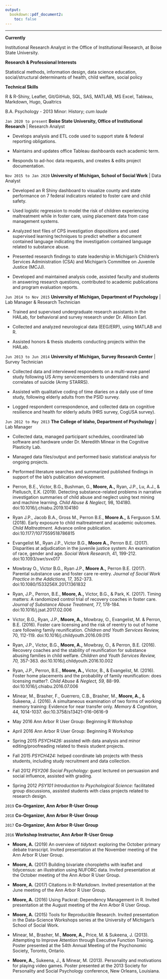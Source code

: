 ```yaml
---
output:
  bookdown::pdf_document2:
    toc: false
---
```


\pagenumbering{gobble}

\begin{center}
\textbf{Andrew W. Moore} \break
Data Science Professional \& Developer \textbf{in} Boise, ID \break
\href{mailto:moore.andrew09@gmail.com}{moore.andrew09@gmail.com} \break
\url{https://semidocumentedlife.com/} \break
github: \href{https://github.com/mooreaw/}{@mooreaw} \break
\end{center}

------

**Currently**

Institutional Research Analyst in the Office of Institutional Research, at Boise State University.

**Research & Professional Interests**

Statistical methods, information design, data science education, social/structural determinants of health, child welfare, social policy

**Technical Skills**

R & R-Shiny, Leaflet, Git/GitHub, SQL, SAS, MATLAB, MS Excel, Tableau, Markdown, Hugo, Qualtrics \newline

\textbf{\underline{Education}}

\textbf{The College of Idaho - Caldwell, ID} \newline
B.A. Psychology - 2013 \newline
Minor: History; *cum laude* \newline

\textbf{\underline{Professional Experience}}

`Jan 2020 to present`\newline
**Boise State University, Office of Institutional Research** | Research Analyst

- Develops analysis and ETL code used to support state & federal reporting obligations.

- Maintains and updates office Tableau dashboards each academic term.

- Responds to ad-hoc data requests, and creates & edits project documentation. \newline

`Nov 2015 to Jan 2020`\newline
**University of Michigan, School of Social Work** | Data Analyst

- Developed an R Shiny dashboard to visualize county and state performance on 7 federal indicators related to foster care and child safety.

- Used logistic regression to model the risk of children experiencing maltreatment while in foster care, using placement data from case management systems.

- Analyzed text files of CPS investigation dispositions and used supervised learning techniques to predict whether a document contained language indicating the investigation contained language related to substance abuse.

- Presented research findings to state leadership in Michigan's Children's Services Administration (CSA) and Michigan's Committee on Juvenile Justice (MCJJ).

- Developed and maintained analysis code, assisted faculty and students in answering research questions, contributed to academic publications and program evaluation reports. \newline

`Jun 2014 to Nov 2015`\newline
**University of Michigan, Department of Psychology** | Lab Manager & Research Technician

- Trained and supervised undergraduate research assistants in the HAILab, for behavioral and survey research under Dr. Allison Earl.

- Collected and analyzed neurological data (EEG/ERP), using MATLAB and R.

- Assisted honors & thesis students conducting projects within the HAILab. \newline

`Jun 2013 to Jun 2014`\newline
**University of Michigan, Survey Research Center** | Survey Technician

- Collected data and interviewed respondents on a multi-wave panel study following US Army servicemembers to understand risks and correlates of suicide (Army STARRS).

- Assisted with qualitative coding of time diaries on a daily use of time study, following elderly adults from the PSID survey.

- Logged respondent correspondence, and collected data on cognitive resilience and health for elderly adults (HRS survey, CogUSA survey). \newline

`Jun 2012 to May 2013`\newline
**The College of Idaho, Department of Psychology** | Lab Manager

- Collected data, managed participant schedules, coordinated lab software and hardware under Dr. Meredith Minear in the Cognitive Plasticity Lab.

- Managed data files/output and performed basic statistical analysis for ongoing projects.

- Performed literature searches and summarized published findings in support of the lab's publication development. \newline

\textbf{\underline{Publications}}

- Perron, B.E., Victor, B.G., Bushman, G., **Moore, A.,** Ryan, J.P., Lu, A.J., & Piellusch, E.K. (2019). Detecting substance-related problems in narrative investigation summaries of child abuse and neglect using text mining and machine learning. *Child Abuse & Neglect,* 98, 104180. doi:10.1016/j.chiabu.2019.104180

- Ryan J.P., Jacob B.A., Gross M., Perron B.E., **Moore A.,** & Ferguson S.M. (2018). Early exposure to child maltreatment and academic outcomes. *Child Maltreatment.* Advance online publication. doi:10.1177/1077559518786815

- Evangelist M., Ryan J.P., Victor B.G., **Moore A.,** Perron B.E. (2017). Disparities at adjudication in the juvenile justice system:  An examination of race, gender and age. *Social Work Research,* 41, 199-212. doi:10.1093/swr/svx017

- Mowbray O., Victor B.G., Ryan J.P., **Moore A.,** Perron B.E. (2017). Parental substance use and foster care re-entry. *Journal of Social Work Practice in the Addictions,* 17, 352-373. doi:10.1080/1533256X.2017.1361832

- Ryan, J.P., Perron, B.E., **Moore, A.,** Victor, B.G., & Park, K. (2017). Timing matters: A randomized control trial of recovery coaches in foster care. *Journal of Substance Abuse Treatment,* 77, 178-184. doi:10.1016/j.jsat.2017.02.006

- Victor, B.G., Ryan, J.P., **Moore, A.,** Mowbray, O., Evangelist, M. & Perron, B.E. (2016). Foster care licensing and the risk of reentry to out of home care following family reunification. *Children and Youth Services Review,* 70, 112-119. doi:10.1016/j.childyouth.2016.09.015

- Ryan, J.P., Victor, B.G., **Moore, A.,** Mowbray, O., & Perron, B.E. (2016). Recovery coaches and the stability of reunification for substance abusing families in child welfare. *Children and Youth Services Review, 70,* 357-363. doi:10.1016/j.childyouth.2016.10.002

- Ryan, J.P., Perron, B.E., **Moore, A.,** Victor, B., & Evangelist, M. (2016). Foster home placements and the probability of family reunification: does licensing matter?. *Child Abuse & Neglect, 59,* 88-99. doi:10.1016/j.chiabu.2016.07.006

- Minear, M., Brasher, F., Guerrero, C.B., Brasher, M., **Moore, A.,** & Sukeena, J. (2016). A simultaneous examination of two forms of working memory training: Evidence for near transfer only. *Memory & Cognition,* 44, 1014-1037. doi:10.3758/s13421-016-0616-9 \newline

\textbf{\underline{Teaching Experience}}

- May 2016 Ann Arbor R User Group: Beginning R Workshop

- April 2016 Ann Arbor R User Group: Beginning R Workshop

- Spring 2015 *PSYCH426:* assisted with data analysis and minor editing/proofreading related to thesis student projects.

- Fall 2015 *PSYCH424:* helped coordinate lab projects with thesis students, including study recruitment and data collection.

- Fall 2012 *PSY206 Social Psychology:* guest lectured on persuasion and social influence, assisted with grading.

- Spring 2012 *PSY101 Introduction to Psychological Science:* facilitated group discussions, assisted students with class projects related to research design. \newline

\textbf{\underline{Community Engagement}}

`2019` **Co-Organizer, Ann Arbor R-User Group**

`2018` **Co-Organizer, Ann Arbor R-User Group**

`2017` **Co-Organizer, Ann Arbor R-User Group**

`2016` **Workshop Instructor, Ann Arbor R-User Group** \newline

\textbf{\underline{Talks \& Posters}}

- **Moore, A.** (2019) An overview of *tidytext*: exploring the October primary debate transcript. Invited presentation at the November meeting of the Ann Arbor R User Group.

- **Moore, A.** (2017) Building bivariate choropleths with leaflet and tidycensus: an illustration using NUFORC data. Invited presentation at the October meeting of the Ann Arbor R User Group.

- **Moore, A.** (2017) Citations in R-Markdown. Invited presentation at the June meeting of the Ann Arbor R User Group.

- **Moore, A.** (2016) Using Packrat: Dependency Management in R. Invited presentation at the August meeting of the Ann Arbor R User Group.

- **Moore, A.** (2015) Tools for Reproducible Research. Invited presentation in the Data-Science Workshops series at the University of Michigan's School of Social Work.

- Minear, M., Brasher, M., **Moore, A.,** Price, M. & Sukeena, J. (2013). Attempting to Improve Attention through Executive Function Training. Poster presented at the 54th Annual Meeting of the Psychonomic Society, Toronto, Ontario.

- **Moore, A.,** Sukeena, J., & Minear, M. (2013). Personality and motivations for playing video games. Poster presented at the 2013 Society for Personality and Social Psychology conference, New Orleans, Louisiana.
